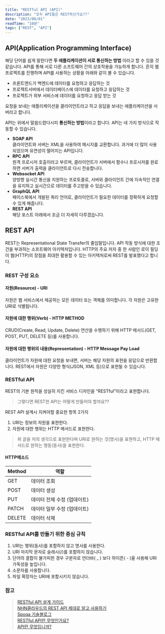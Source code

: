 ```yaml
---
title: "RESTful API (API)"
description: "모두 API들은 REST하신가요??"
date: "2023/08/01"
readTime: "10분"
tags: ["REST", "API"]
---
```


## API(Application Programming Interface)

해당 단어를 쉽게 말한다면 **두 애플리케이션이 서로 통신하는 방법** 이라고 할 수 있을 것 같습니다.
API를 통해 서로 다른 소프트웨어 간의 상호작용을 가능하게 합니다.
흔히 웹 프로젝트를 진행하며 API를 사용하는 상황을 아래와 같이 볼 수 있습니다.

- 프론트엔드가 백엔드에 데이터를 요청하고 응답하는 것
- 프로젝트서버에서 데이터베이스에 데이터를 요청하고 응답하는 것
- 프로젝트가 외부 서비스에 데이터를 요청하고 응답 받는 것

요청을 보내는 애플리케이션을 클라이언트라고 하고 응답을 보내는 애플리케이션을 서버라고 합니다.

API는 위에서 말씀드렸다시피 **통신하는 방법**이라고 합니다.
API는 네 가지 방식으로 작동할 수 있습니다.

- **SOAP API**  
  클라이언트와 서버는 XML을 사용하여 메시지를 교환합니다. 과거에 더 많이 사용되었으며 유연성이 떨어지는 API입니다.
- **RPC API**  
  원격 프로시저 호출이라고 부르며, 클라이언트가 서버에서 함수나 프로시저를 완료하면 서버가 출력을 클라이언트로 다시 전송합니다.
- **Websocket API**  
  양방향 실시간 통신을 지원하는 프로토콜로, 서버와 클라이언트 간에 지속적인 연결을 유지하고 실시간으로 데이터를 주고받을 수 있습니다.
- **GraphQL API**  
  페이스북에서 개발된 쿼리 언어로, 클라이언트가 필요한 데이터를 정확하게 요청할 수 있게 해줍니다.
- **REST API**  
  해당 포스트 아래에서 조금 더 자세히 다루겠습니다.

## REST API

REST는 Representational State Transfer의 줄임말입니다.
API 작동 방식에 대한 조건을 부과하는 소프트웨어 아키텍처입니다.
HTTP의 주요 저자 중 한 사람인 로이 필딩이 웹(HTTP)의 장점을 최대한 활용할 수 있는 아키텍처로써 REST를 발표했다고 합니다.

### REST 구성 요소

#### 자원(Resource) - URI

자원은 웹 서비스에서 제공하는 모든 데이터 또는 객체를 의미합니다.
각 자원은 고유한 URI로 식별됩니다.

#### 자원에 대한 행위(Verb) - HTTP METHOD

CRUD(Create, Read, Update, Delete) 연산을 수행하기 위해 HTTP 메서드(GET, POST, PUT, DELETE 등)를 사용합니다.

#### 자원에 대한 행위의 내용(Representation) - HTTP Message Pay Load

클라이언트가 자원에 대한 요청을 보내면, 서버는 해당 자원의 표현을 응답으로 반환합니다.
REST에서 자원은 다양한 형식(JSON, XML 등)으로 표현될 수 있습니다.

### RESTful API

REST의 기본 원칙을 성실히 지킨 서비스 디자인을 “RESTful”이라고 표현합니다.

> 그렇다면 REST한 API는 어떻게 만들어야 할까요??

REST API 설계시 지켜야할 중요한 항목 2가지

1. URI는 정보의 자원을 표현한다.
2. 자원에 대한 행위는 HTTP 메서드로 표현한다.

> 위 글을 저의 생각으로 표현한다며
> URI로 원하는 것(명사)을 표현하고, HTTP 메서드로 원하는 행동(동사)을 표현한다.

#### HTTP메소드

| Method | 역할                        |
| ------ | --------------------------- |
| GET    | 데이터 조회                 |
| POST   | 데이터 생성                 |
| PUT    | 데이터 전체 수정 (업데이트) |
| PATCH  | 데이터 일부 수정 (업데이트) |
| DELETE | 데이터 삭제                 |

### RESTful API를 만들기 위한 중심 규칙

1. URI는 행위(동사)를 포함하지 않고 명사를 사용한다.
2. URI 마지막 문자로 슬래시(/)를 포함하지 않습니다.
3. 단어의 결합이 불가피한 경우 구분자로 언더바( \_ ) 보다 하이픈( - )울 사용해 URI 가독성을 높입니다.
4. 소문자를 사용합니다.
5. 파일 확장자는 URI에 포함시키지 않습니다.

### 참고

> [RESTful API 설계 가이드](https://sanghaklee.tistory.com/57)  
> [NHN클라우드의 REST API 제대로 알고 사용하기](https://meetup.nhncloud.com/posts/92)  
> [Spoqa 기술블로그](https://spoqa.github.io/2012/02/27/rest-introduction.html)  
> [RESTful API란 무엇인가요?](https://aws.amazon.com/ko/what-is/restful-api)  
> [API란 무엇입니까?](https://aws.amazon.com/ko/what-is/api)
